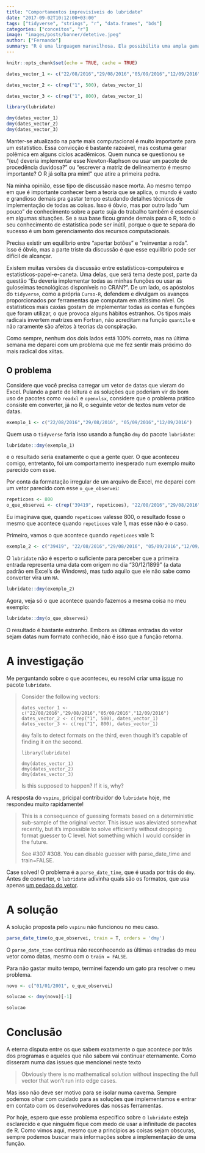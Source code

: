 ```yaml
---
title: "Comportamentos imprevisíveis do lubridate"
date: "2017-09-02T10:12:00+03:00"
tags: ["tidyverse", "strings", "r", "data.frames", "bds"]
categories: ["conceitos", "r"]
image: "images/posts/banner/detetive.jpeg"
author: ["Fernando"]
summary: "R é uma linguagem maravilhosa. Ela possibilita uma ampla gama de aplicações interessantes. O seu maior trunfo está no rico ecossistema de pacotes, que são desenvolvidos e mantidos pela comunidade, sempre criativa na hora de lidar com os problemas. Entretanto, toda essa facilidade cobra um preço. Neste post vamos aprender que às vezes os programas não fazem exatamente o que estão dizendo que fazem."
---
```


```r
knitr::opts_chunk$set(echo = TRUE, cache = TRUE)

```

```r
dates_vector_1 <- c("22/08/2016","29/08/2016","05/09/2016","12/09/2016")

dates_vector_2 <- c(rep("1", 500), dates_vector_1)

dates_vector_3 <- c(rep("1", 800), dates_vector_1)

library(lubridate)

dmy(dates_vector_1)
dmy(dates_vector_2)
dmy(dates_vector_3)
```

Manter-se atualizado na parte mais computacional é muito importante para um estatístico. Essa convicção é bastante razoável, mas costuma gerar polêmica em alguns ciclos acadêmicos. Quem nunca se questionou se "(eu) deveria implementar esse Newton-Raphson ou usar um pacote de procedência duvidosa?" ou "escrever a matriz de delineamento é mesmo importante? O R já solta pra mim!" que atire a primeira pedra.

Na minha opinião, esse tipo de discussão nasce morta. Ao mesmo tempo em que é importante conhecer bem a teoria que se aplica, o mundo é vasto e grandioso demais pra gastar tempo estudando detalhes técnicos de implementação de todas as coisas. Isso é óbvio, mas por outro lado "um pouco" de conhecimento sobre a parte suja do trabalho também é essencial em algumas situações. Se a sua base ficou grande demais para o R, todo o seu conhecimento de estatística pode ser inútil, porque o que te separa do sucesso é um bom gerenciamento dos recursos computacionais.

Precisa existir um equilíbrio entre "apertar botões" e "reinventar a roda". Isso é óbvio, mas a parte triste da discussão é que esse equilíbrio pode ser difícil de alcançar. 

Existem muitas versões da discussão entre estatísticos-computeiros e estatísticos-papel-e-caneta. Uma delas, que será tema deste post, parte da questão "Eu deveria implementar todas as minhas funções ou usar as guloseimas tecnológicas disponíveis no CRAN?". De um lado, os apóstolos do `tidyverse`, como a própria `Curso-R`, defendem e divulgam os avanços proporcionados por ferramentas que computam em altíssimo nível. Os estatísticos mais caxias gostam de implementar todas as contas e funções que foram utilizar, o que provoca alguns hábitos estranhos. Os tipos mais radicais invertem matrizes em Fortran, não acreditam na função `quantile` e não raramente são afeitos à teorias da conspiração.

Como sempre, nenhum dos dois lados está 100% correto, mas na última semana me deparei com um problema que me fez sentir mais próximo do mais radical dos xiitas.

## O problema

Considere que você precisa carregar um vetor de datas que vieram do Excel. Pulando a parte de leitura e as soluções que poderiam vir do bom uso de pacotes como `readxl` e `openxlsx`, considere que o problema prático consiste em converter, já no R, o seguinte vetor de textos num vetor de datas.

```r

exemplo_1 <- c("22/08/2016","29/08/2016", "05/09/2016","12/09/2016")

```

Quem usa o `tidyverse` faria isso usando a função `dmy` do pacote `lubridate`:

```r

lubridate::dmy(exemplo_1)

```

e o resultado seria exatamente o que a gente quer. O que aconteceu comigo, entretanto, foi um comportamento inesperado num exemplo muito parecido com esse. 

Por conta da formatação irregular de um arquivo de Excel, me deparei com um vetor parecido com esse `o_que_observei`:

```r

repeticoes <- 800
o_que_observei <- c(rep("39419", repeticoes), "22/08/2016","29/08/2016", "05/09/2016","12/09/2016")

```

Eu imaginava que, quando `repeticoes` valesse 800, o resultado fosse o mesmo que acontece quando `repeticoes` vale 1, mas esse não é o caso.

Primeiro, vamos o que acontece quando `repeticoes` vale 1:

```r

exemplo_2 <- c("39419", "22/08/2016","29/08/2016", "05/09/2016","12/09/2016")

```

O `lubridate` não é esperto o suficiente para perceber que a primeira entrada representa uma data com origem no dia "30/12/1899" (a data padrão em Excel's de Windows), mas tudo aquilo que ele não sabe como converter vira um `NA`.

```r
lubridate::dmy(exemplo_2)
```

Agora, veja só o que acontece quando fazemos a mesma coisa no meu exemplo:

```r
lubridate::dmy(o_que_observei)
```

O resultado é bastante estranho. Embora as últimas entradas do vetor sejam datas num formato conhecido, não é isso que a função retorna.

# A investigação

Me perguntando sobre o que aconteceu, eu resolvi criar uma [issue](http://127.0.0.1:4321/blog/2017/07/29/2017-07-29-comportamentos-estranhos-lubridate/) no pacote `lubridate`.

> Consider the following vectors: 
> 
> ```
> dates_vector_1 <- c("22/08/2016","29/08/2016","05/09/2016","12/09/2016")
> dates_vector_2 <- c(rep("1", 500), dates_vector_1)
> dates_vector_3 <- c(rep("1", 800), dates_vector_1)
> ```
> 
> `dmy` fails to detect formats on the third, even though it's capable of finding it on the second.
> 
> ```
> library(lubridate)
> 
> dmy(dates_vector_1)
> dmy(dates_vector_2)
> dmy(dates_vector_3)
> ```
>
> Is this supposed to happen? If it is, why?

A resposta do `vspinu`, pricipal contribuidor do `lubridate` hoje, me respondeu muito rapidamente!

> This is a consequence of guessing formats based on a deterministic sub-sample of the original vector. This issue was aleviated somewhat recently, but it's impossible to solve efficiently without dropping format guesser to C level. Not something which I would consider in the future.
> 
> See #307 #308. You can disable guesser with parse_date_time and train=FALSE.

Case solved! O problema é a `parse_date_time`, que é usada por trás do `dmy`. Antes de converter, o `lubridate` adivinha quais são os formatos, que usa apenas [um pedaço do vetor](https://github.com/tidyverse/lubridate/issues/307).

# A solução

A solução proposta pelo `vspinu` não funcionou no meu caso.

```r

parse_date_time(o_que_observei, train = T, orders = 'dmy')
```

O `parse_date_time` continua não reconhecendo as últimas entradas do meu vetor como datas, mesmo com o `train = FALSE`. 

Para não gastar muito tempo, terminei fazendo um gato pra resolver o meu problema.

```r
novo <- c("01/01/2001", o_que_observei)

solucao <- dmy(novo)[-1]

solucao
```

# Conclusão

A eterna disputa entre os que sabem exatamente o que acontece por trás dos programas e aqueles que não sabem vai continuar eternamente. Como disseram numa das issues que mencionei neste texto

> Obviously there is no mathematical solution without inspecting the full vector that won't run into edge cases.

Mas isso não deve ser motivo para se isolar numa caverna. Sempre podemos olhar com cuidado para as soluções que implementamos e entrar em contato com os desenvolvedores das nossas ferramentas.

Por hoje, espero que esse problema específico sobre o `lubridate` esteja esclarecido e que ninguém fique com medo de usar a infinitude de pacotes de R. Como vimos aqui, mesmo que a princípios as coisas sejam obscuras, sempre podemos buscar mais informações sobre a implementação de uma função.

